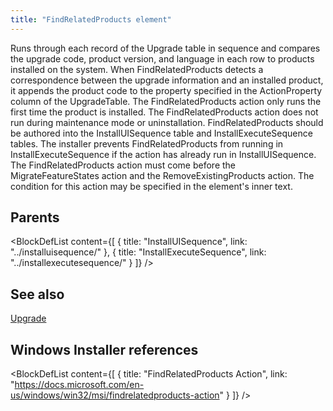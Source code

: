 ```yaml
---
title: "FindRelatedProducts element"
---
```



Runs through each record of the Upgrade table in sequence and compares the upgrade code, product version, and language in each row to products installed on the system. When FindRelatedProducts detects a correspondence between the upgrade information and an installed product, it appends the product code to the property specified in the ActionProperty column of the UpgradeTable. The FindRelatedProducts action only runs the first time the product is installed. The FindRelatedProducts action does not run during maintenance mode or uninstallation. FindRelatedProducts should be authored into the InstallUISequence table and InstallExecuteSequence tables. The installer prevents FindRelatedProducts from running in InstallExecuteSequence if the action has already run in InstallUISequence. The FindRelatedProducts action must come before the MigrateFeatureStates action and the RemoveExistingProducts action. The condition for this action may be specified in the element's inner text.


## Parents

<BlockDefList content={[
    {
      title: "InstallUISequence",
      link: "../installuisequence/"
    },
    {
      title: "InstallExecuteSequence",
      link: "../installexecutesequence/"
    }
  ]}
/>

## See also
[Upgrade](../upgrade/)

## Windows Installer references

<BlockDefList content={[
    {
      title: "FindRelatedProducts Action",
      link: "https://docs.microsoft.com/en-us/windows/win32/msi/findrelatedproducts-action"
    }
  ]}
/>
